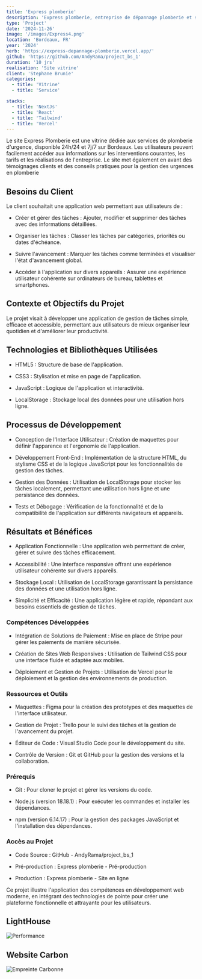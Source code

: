 ```yaml
---
title: 'Express plomberie'
description: 'Express plomberie, entreprise de dépannage plomberie et sanitaire sur Bordeaux'
type: 'Project'
date: '2024-11-26'
image: '/images/Express4.png'
location: 'Bordeaux, FR'
year: '2024'
herb: 'https://express-depannage-plomberie.vercel.app/'
github: 'https://github.com/AndyRama/project_bs_1'
duration: '10 jrs'
realisation: 'Site vitrine'
client: 'Stephane Brunie'
categories:
  - title: 'Vitrine'
  - title: 'Service'

stacks:
  - title: 'NextJs'
  - title: 'React'
  - title: 'Tailwind'
  - title: 'Vercel'
---
```


Le site Express Plomberie est une vitrine dédiée aux services de plomberie d'urgence, disponible 24h/24 et 7j/7
sur Bordeaux. Les utilisateurs peuvent facilement accéder aux informations sur les interventions courantes, les
tarifs et les réalisations de l'entreprise. Le site met également en avant des témoignages clients et des conseils
pratiques pour la gestion des urgences en plomberie

## Besoins du Client

Le client souhaitait une application web permettant aux utilisateurs de :

  - Créer et gérer des tâches : Ajouter, modifier et supprimer des tâches avec des informations détaillées.

  - Organiser les tâches : Classer les tâches par catégories, priorités ou dates d'échéance.

  - Suivre l'avancement : Marquer les tâches comme terminées et visualiser l'état d'avancement global.

  - Accéder à l'application sur divers appareils : Assurer une expérience utilisateur cohérente sur ordinateurs de bureau, tablettes et smartphones.

## Contexte et Objectifs du Projet

Le projet visait à développer une application de gestion de tâches simple, efficace et accessible, permettant aux utilisateurs de mieux organiser leur
quotidien et d'améliorer leur productivité.

## Technologies et Bibliothèques Utilisées

  - HTML5 : Structure de base de l'application.

  - CSS3 : Stylisation et mise en page de l'application.

  - JavaScript : Logique de l'application et interactivité.

  - LocalStorage : Stockage local des données pour une utilisation hors ligne.

## Processus de Développement

  - Conception de l'Interface Utilisateur : Création de maquettes pour définir l'apparence et l'ergonomie de l'application.

  - Développement Front-End : Implémentation de la structure HTML, du stylisme CSS et de la logique JavaScript pour les fonctionnalités de gestion des tâches.

  - Gestion des Données : Utilisation de LocalStorage pour stocker les tâches localement, permettant une utilisation hors ligne et une persistance des données.

  - Tests et Débogage : Vérification de la fonctionnalité et de la compatibilité de l'application sur différents navigateurs et appareils.

## Résultats et Bénéfices

  - Application Fonctionnelle : Une application web permettant de créer, gérer et suivre des tâches efficacement.

  - Accessibilité : Une interface responsive offrant une expérience utilisateur cohérente sur divers appareils.

  - Stockage Local : Utilisation de LocalStorage garantissant la persistance des données et une utilisation hors ligne.

  - Simplicité et Efficacité : Une application légère et rapide, répondant aux besoins essentiels de gestion de tâches.

### Compétences Développées

  - Intégration de Solutions de Paiement : Mise en place de Stripe pour gérer les paiements de manière sécurisée.

  - Création de Sites Web Responsives : Utilisation de Tailwind CSS pour une interface fluide et adaptée aux mobiles.

  - Déploiement et Gestion de Projets : Utilisation de Vercel pour le déploiement et la gestion des environnements de production.

### Ressources et Outils

  - Maquettes : Figma pour la création des prototypes et des maquettes de l'interface utilisateur.

  - Gestion de Projet : Trello pour le suivi des tâches et la gestion de l'avancement du projet.

  - Éditeur de Code : Visual Studio Code pour le développement du site.

  - Contrôle de Version : Git et GitHub pour la gestion des versions et la collaboration.

### Prérequis
  - Git : Pour cloner le projet et gérer les versions du code.

  - Node.js (version 18.18.1) : Pour exécuter les commandes et installer les dépendances.

  - npm (version 6.14.17) : Pour la gestion des packages JavaScript et l'installation des dépendances.

### Accès au Projet
  - Code Source : GitHub - AndyRama/project_bs_1

  - Pré-production : Express plomberie - Pré-production

  - Production : Express plomberie - Site en ligne

Ce projet illustre l'application des compétences en développement web moderne, en intégrant des technologies
de pointe pour créer une plateforme fonctionnelle et attrayante pour les utilisateurs.
    
## LightHouse

![Performance](/images/LightHouse-Express.png)

## Website Carbon

 ![Empreinte Carbonne](/images/Emprunte-Express.png)
